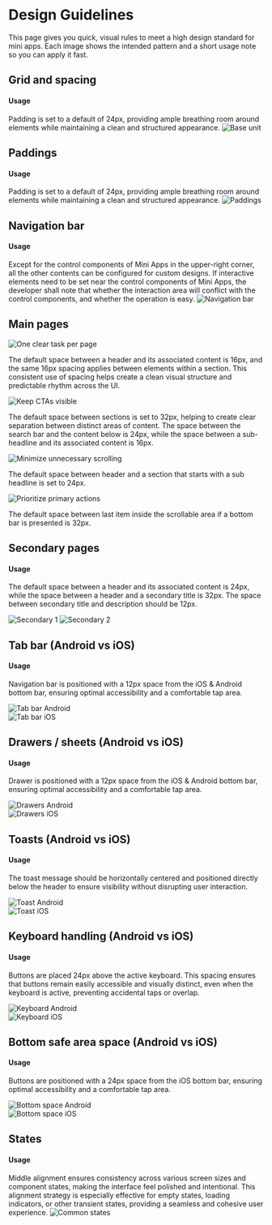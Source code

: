 # Design Guidelines

This page gives you quick, visual rules to meet a high design standard for mini apps. Each image shows the intended pattern and a short usage note so you can apply it fast.

## Grid and spacing

#### Usage

Padding is set to a default of 24px, providing ample breathing room around elements while maintaining a clean and structured appearance.
![Base unit](/images/docs/mini-apps/guidelines/base-unit.png)

## Paddings

#### Usage

Padding is set to a default of 24px, providing ample breathing room around elements while maintaining a clean and structured appearance.
![Paddings](/images/docs/mini-apps/guidelines/paddings.png)

## Navigation bar

#### Usage

Except for the control components of Mini Apps in the upper-right corner, all the other contents can be configured for custom designs. If interactive elements need to be set near the control components of Mini Apps, the developer shall note that whether the interaction area will conflict with the control components, and whether the operation is easy.
![Navigation bar](/images/docs/mini-apps/guidelines/navigation-bar.png)

## Main pages

<div className="grid grid-cols-1 items-start gap-6 lg:grid-cols-2">
  <div>
    <img
      src="/images/docs/mini-apps/guidelines/main-pages-1.png"
      alt="One clear task per page"
    />
    <p className="text-muted-foreground mt-2 text-sm">
      The default space between a header and its associated content is 16px, and
      the same 16px spacing applies between elements within a section. This
      consistent use of spacing helps create a clean visual structure and
      predictable rhythm across the UI.
    </p>
  </div>
  <div>
    <img
      src="/images/docs/mini-apps/guidelines/main-pages-2.png"
      alt="Keep CTAs visible"
    />
    <p className="text-muted-foreground mt-2 text-sm">
      The default space between sections is set to 32px, helping to create clear
      separation between distinct areas of content. The space between the search
      bar and the content below is 24px, while the space between a sub-headline
      and its associated content is 16px.
    </p>
  </div>
  <div>
    <img
      src="/images/docs/mini-apps/guidelines/main-pages-4.png"
      alt="Minimize unnecessary scrolling"
    />
    <p className="text-muted-foreground mt-2 text-sm">
      The default space between header and a section that starts with a sub
      headline is set to 24px.
    </p>
  </div>
  <div>
    <img
      src="/images/docs/mini-apps/guidelines/main-pages-5.png"
      alt="Prioritize primary actions"
    />
    <p className="text-muted-foreground mt-2 text-sm">
      The default space between last item inside the scrollable area if a bottom
      bar is presented is 32px.
    </p>
  </div>
</div>

## Secondary pages

#### Usage

The default space between a header and its associated content is 24px, while the space between a header and a secondary title is 32px. The space between secondary title and description should be 12px.

<div className="grid grid-cols-1 items-start gap-6 lg:grid-cols-2">
  <img
    src="/images/docs/mini-apps/guidelines/secondary-pages-1.png"
    alt="Secondary 1"
    className="mx-auto w-full max-w-[840px]"
  />
  <img
    src="/images/docs/mini-apps/guidelines/secondary-pages-2.png"
    alt="Secondary 2"
    className="mx-auto w-full max-w-[840px]"
  />
</div>

## Tab bar (Android vs iOS)

#### Usage

Navigation bar is positioned with a 12px space from the iOS & Android bottom bar, ensuring optimal accessibility and a comfortable tap area.

<div className="grid grid-cols-1 items-start gap-6 lg:grid-cols-2">
  <div>
    <img
      src="/images/docs/mini-apps/guidelines/tab-bar-android.png"
      alt="Tab bar Android"
      className="mx-auto w-full max-w-[840px]"
    />
  </div>
  <div>
    <img
      src="/images/docs/mini-apps/guidelines/tab-bar-ios.png"
      alt="Tab bar iOS"
      className="mx-auto w-full max-w-[840px]"
    />
  </div>
</div>

## Drawers / sheets (Android vs iOS)

#### Usage

Drawer is positioned with a 12px space from the iOS & Android bottom bar, ensuring optimal accessibility and a comfortable tap area.

<div className="grid grid-cols-1 items-start gap-6 lg:grid-cols-2">
  <div>
    <img
      src="/images/docs/mini-apps/guidelines/drawers-android.png"
      alt="Drawers Android"
      className="mx-auto w-full max-w-[840px]"
    />
  </div>
  <div>
    <img
      src="/images/docs/mini-apps/guidelines/drawers-ios.png"
      alt="Drawers iOS"
      className="mx-auto w-full max-w-[840px]"
    />
  </div>
</div>

## Toasts (Android vs iOS)

#### Usage

The toast message should be horizontally centered and positioned directly below the header to ensure visibility without disrupting user interaction.

<div className="grid grid-cols-1 items-start gap-6 lg:grid-cols-2">
  <div>
    <img
      src="/images/docs/mini-apps/guidelines/toast-android.png"
      alt="Toast Android"
      className="mx-auto w-full max-w-[840px]"
    />
  </div>
  <div>
    <img
      src="/images/docs/mini-apps/guidelines/toast-ios.png"
      alt="Toast iOS"
      className="mx-auto w-full max-w-[840px]"
    />
  </div>
</div>

## Keyboard handling (Android vs iOS)

#### Usage

Buttons are placed 24px above the active keyboard. This spacing ensures that buttons remain easily accessible and visually distinct, even when the keyboard is active, preventing accidental taps or overlap.

<div className="grid grid-cols-1 items-start gap-6 lg:grid-cols-2">
  <div>
    <img
      src="/images/docs/mini-apps/guidelines/keyboard-android.png"
      alt="Keyboard Android"
      className="mx-auto w-full max-w-[840px]"
    />
  </div>
  <div>
    <img
      src="/images/docs/mini-apps/guidelines/keyboard-ios.png"
      alt="Keyboard iOS"
      className="mx-auto w-full max-w-[840px]"
    />
  </div>
</div>

## Bottom safe area space (Android vs iOS)

#### Usage

Buttons are positioned with a 24px space from the iOS bottom bar, ensuring optimal accessibility and a comfortable tap area.

<div className="grid grid-cols-1 items-start gap-6 lg:grid-cols-2">
  <div>
    <img
      src="/images/docs/mini-apps/guidelines/bottom-space-android.png"
      alt="Bottom space Android"
      className="mx-auto w-full max-w-[840px]"
    />
  </div>
  <div>
    <img
      src="/images/docs/mini-apps/guidelines/bottom-space-ios.png"
      alt="Bottom space iOS"
      className="mx-auto w-full max-w-[840px]"
    />
  </div>
</div>

## States

#### Usage

Middle alignment ensures consistency across various screen sizes and component states, making the interface feel polished and intentional. This alignment strategy is especially effective for empty states, loading indicators, or other transient states, providing a seamless and cohesive user experience.
![Common states](/images/docs/mini-apps/guidelines/states.png)
